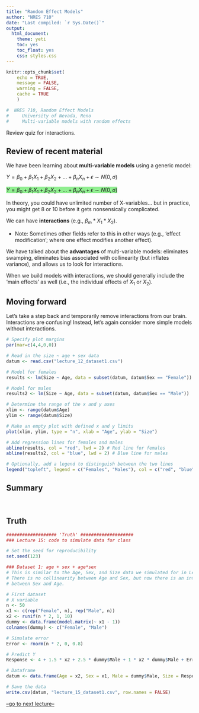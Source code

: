 ```yaml
---
title: "Random Effect Models"
author: "NRES 710"
date: "Last compiled: `r Sys.Date()`"
output: 
  html_document: 
    theme: yeti
    toc: yes
    toc_float: yes
    css: styles.css
---
```


<script type="text/x-mathjax-config">
MathJax.Hub.Register.StartupHook("TeX Jax Ready",function () {
  MathJax.Hub.Insert(MathJax.InputJax.TeX.Definitions.macros,{
    cancel: ["Extension","cancel"],
    bcancel: ["Extension","cancel"],
    xcancel: ["Extension","cancel"],
    cancelto: ["Extension","cancel"]
  });
});
</script>

```r

knitr::opts_chunk$set(
	echo = TRUE,
	message = FALSE,
	warning = FALSE,
	cache = TRUE
	)
```

```r

#  NRES 710, Random Effect Models
#     University of Nevada, Reno
#     Multi-variable models with random effects

```

Review quiz for interactions.

## Review of recent material

We have been learning about **multi-variable models** using a generic model:

$Y = \beta_0 + \beta_1X_1 + \beta_2X_2 +... + \beta_nX_n + \epsilon \sim N(0, \sigma)$

<span style="background-color: lightgreen;">$Y = \beta_0 + \beta_1X_1 + \beta_2X_2 +... + \beta_nX_n + \epsilon \sim N(0, \sigma)$</span>

In theory, you could have unlimited number of X-variables... but in practice, you might get 8 or 10 before it gets nonsensically complicated.

We can have **interactions** (e.g., $\beta_m * X_1 * X_2$).

- Note: Sometimes other fields refer to this in other ways (e.g., 'effect modification'; where one effect modifies another effect).

We have talked about the **advantages** of multi-variable models: eliminates swamping, eliminates bias associated with collinearity (but inflates variance), and allows us to look for interactions.

When we build models with interactions, we should generally include the 'main effects' as well (i.e., the individual effects of $X_1$ or $X_2$).

## Moving forward

Let's take a step back and temporarily remove interactions from our brain. Interactions are confusing! Instead, let's again consider more simple models without interactions.


```r
# Specify plot margins
par(mar=c(4,4,0,0))

# Read in the size ~ age + sex data
datum <- read.csv("lecture_12_dataset1.csv")

# Model for females
results <- lm(Size ~ Age, data = subset(datum, datum$Sex == "Female"))

# Model for males
results2 <- lm(Size ~ Age, data = subset(datum, datum$Sex == "Male"))

# Determine the range of the x and y axes
xlim <- range(datum$Age)
ylim <- range(datum$Size)

# Make an empty plot with defined x and y limits
plot(xlim, ylim, type = "n", xlab = "Age", ylab = "Size")

# Add regression lines for females and males
abline(results, col = "red", lwd = 2) # Red line for females
abline(results2, col = "blue", lwd = 2) # Blue line for males

# Optionally, add a legend to distinguish between the two lines
legend("topleft", legend = c("Females", "Males"), col = c("red", "blue"), lwd = 2)

```



## Summary




<br>

## Truth

```r
################### 'Truth' #################### 
### Lecture 15: code to simulate data for class

# Set the seed for reproducibility
set.seed(123)

### Dataset 1: age + sex + age*sex
# This is similar to the Age, Sex, and Size data we simulated for in Lecture 12.
# There is no collinearity between Age and Sex, but now there is an interaction
# between Sex and Age.

# First dataset
# X variable
n <- 50
x1 <- c(rep("Female", n), rep("Male", n))
x2 <- runif(n * 2, 1, 10)
dummy <- data.frame(model.matrix(~ x1 - 1))
colnames(dummy) <- c("Female", "Male")

# Simulate error
Error <- rnorm(n * 2, 0, 0.8)

# Predict Y
Response <- 4 + 1.5 * x2 + 2.5 * dummy$Male + 1 * x2 * dummy$Male + Error

# Dataframe
datum <- data.frame(Age = x2, Sex = x1, Male = dummy$Male, Size = Response)

# Save the data
write.csv(datum, "lecture_15_dataset1.csv", row.names = FALSE)

```

[--go to next lecture--](lecture_16.html)
